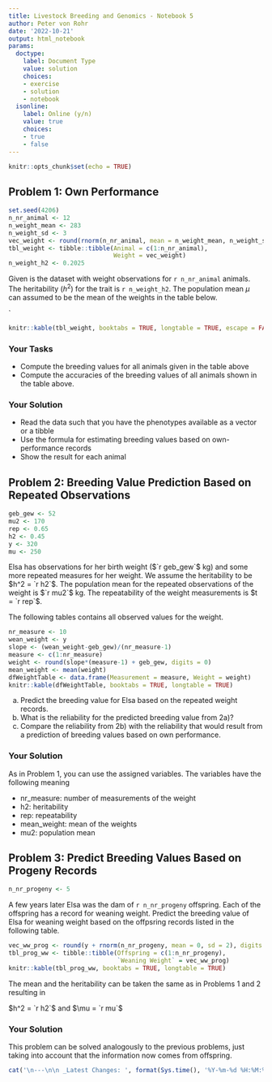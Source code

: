 ```yaml
---
title: Livestock Breeding and Genomics - Notebook 5
author: Peter von Rohr
date: '2022-10-21'
output: html_notebook
params:
  doctype:
    label: Document Type
    value: solution
    choices:
    - exercise
    - solution
    - notebook
  isonline:
    label: Online (y/n)
    value: true
    choices:
    - true
    - false
---
```




```r
knitr::opts_chunk$set(echo = TRUE)
```


## Problem 1: Own Performance
```r
set.seed(4206)
n_nr_animal <- 12
n_weight_mean <- 283
n_weight_sd <- 3
vec_weight <- round(rnorm(n_nr_animal, mean = n_weight_mean, n_weight_sd), digits = 0)
tbl_weight <- tibble::tibble(Animal = c(1:n_nr_animal),
                             Weight = vec_weight)
n_weight_h2 <- 0.2025
```

Given is the dataset with weight observations for `r n_nr_animal` animals. The heritability ($h^2$) for the trait is `r n_weight_h2`. The population mean $\mu$ can assumed to be the mean of the weights in the table below. 

`
```r
knitr::kable(tbl_weight, booktabs = TRUE, longtable = TRUE, escape = FALSE)
```

### Your Tasks

* Compute the breeding values for all animals given in the table above
* Compute the accuracies of the breeding values of all animals shown in the table above.

### Your Solution

* Read the data such that you have the phenotypes available as a vector or a tibble
* Use the formula for estimating breeding values based on own-performance records
* Show the result for each animal





## Problem 2: Breeding Value Prediction Based on Repeated Observations

```r
geb_gew <- 52
mu2 <- 170
rep <- 0.65
h2 <- 0.45
y <- 320
mu <- 250
```

Elsa has observations for her birth weight ($`r geb_gew`$ kg) and some more repeated measures for her weight. We assume the heritability to be  $h^2 = `r h2`$. The population mean for the repeated observations of the weight is  $`r mu2`$ kg. The repeatability of the weight measurements is $t = `r rep`$. 

The following tables contains all observed values for the weight. 

```r
nr_measure <- 10
wean_weight <- y
slope <- (wean_weight-geb_gew)/(nr_measure-1)
measure <- c(1:nr_measure)
weight <- round(slope*(measure-1) + geb_gew, digits = 0)
mean_weight <- mean(weight)
dfWeightTable <- data.frame(Measurement = measure, Weight = weight)
knitr::kable(dfWeightTable, booktabs = TRUE, longtable = TRUE)
```

a) Predict the breeding value for Elsa based on the repeated weight records.
b) What is the reliability for the predicted breeding value from 2a)?
c) Compare the reliability from 2b) with the reliability that would result from a prediction of breeding values based on own performance.


### Your Solution

As in Problem 1, you can use the assigned variables. The variables have the following meaning

* nr_measure:   number of measurements of the weight
* h2:           heritability 
* rep:          repeatability
* mean_weight:  mean of the weights
* mu2:          population mean





## Problem 3: Predict Breeding Values Based on Progeny Records

```r
n_nr_progeny <- 5
```

A few years later Elsa was the dam of `r n_nr_progeny` offspring. Each of the offspring has a record for weaning weight. Predict the breeding value of Elsa for weaning weight based on the offpsring records listed in the following table.

```r
vec_ww_prog <- round(y + rnorm(n_nr_progeny, mean = 0, sd = 2), digits = 0)
tbl_prog_ww <- tibble::tibble(Offspring = c(1:n_nr_progeny),
                              `Weaning Weight` = vec_ww_prog)
knitr::kable(tbl_prog_ww, booktabs = TRUE, longtable = TRUE)
```

The mean and the heritability can be taken the same as in Problems 1 and 2 resulting in 

$h^2 = `r h2`$ and $\mu = `r mu`$



### Your Solution
This problem can be solved analogously to the previous problems, just taking into account that the information now comes from offspring.



 


```r
cat('\n---\n\n _Latest Changes: ', format(Sys.time(), '%Y-%m-%d %H:%M:%S'), ' (', Sys.info()['user'], ')_\n', sep = '')
```
 
